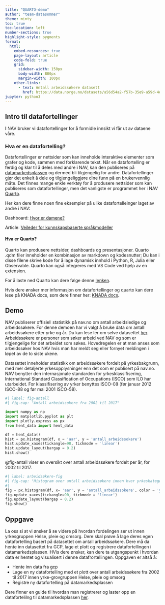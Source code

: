 ```yaml
---
title: "QUARTO-demo"
author: "team-datasommer"
theme: minty
toc: true
toc-location: left
number-sections: true
highlight-style: pygments
format:
  html:
    embed-resources: true
    page-layout: article
    code-fold: true
    grid:
      sidebar-width: 150px
      body-width: 800px
      margin-width: 100px
    other-links: 
      - text: Antall arbeidssøkere datasett
        href: https://data.norge.no/datasets/a56d54a2-f57b-35e9-a59d-4d0c87e69664
jupyter: python3
---
```


## Intro til datafortellinger
I NAV bruker vi datafortellinger for å formidle innsikt vi får ut av dataene våre.

### Hva er en datafortelling?

Datafortellinger er nettsider som kan inneholde interaktive elementer som grafer og kode, sammen med forklarende tekst. Når en datafortelling er ferdig og klar til å deles med andre i NAV, kan den publiseres på [datamarkedsplassen](https://data.ansatt.nav.no/) og dermed bli tilgjengelig for andre. Datafortellinger gjør det enkelt å dele og tilgjengeliggjøre dine funn på en brukervennlig måte. Det finnes mange enkle verktøy for å produsere nettsider som kan publiseres som datafortellinger, men det vanligste er programmet her i NAV [Quarto](https://quarto.org/).

Her kan dere finne noen fine eksempler på ulike datafortelleinger laget av andre i NAV: 

Dashboard: [Hvor er damene?](https://data.ansatt.nav.no/story/7ea943c9-ae07-4d75-9b65-d775c05230dc/make_dashboard.html)

Article: [Veileder for kunnskapsbaserte språkmodeller](https://data.ansatt.nav.no/story/58aa330c-3a72-470e-926f-22e029719879/bakgrunn.html)


#### Hva er Quarto?
Quarto kan produsere nettsider, dashboards og presentasjoner. Quarto .qdm filer inneholder en kombinasjon av  markdown og kodesnutter; Du kan i disse filene skrive kode for å lage dynamisk innhold i Python, R, Julia eller Observable.  Quarto kan også integreres med VS Code ved hjelp av en extension.

For å laste ned Quarto kan dere følge denne [lenken](https://quarto.org/docs/download/tarball.html).


Hvis dere ønsker mer informasjon om datafortellinger og quarto kan dere lese på KNADA docs, som dere finner her: [KNADA docs](https://docs.knada.io/analyse/datafortellinger/).


## Demo

NAV publiserer offisiell statistikk på nav.no om antall arbeidsledige og arbeidssøkere. For denne demoen har vi valgt å bruke data om antall arbeidssøkere etter yrke og år. Du kan lese ler om selve datasettet [her](https://data.norge.no/datasets/a56d54a2-f57b-35e9-a59d-4d0c87e69664). Arbeidssøkere er personer som søker arbeid ved NAV og som er tilgjengelige for det arbeidet som søkes. Hovedregelen er at man anses som arbeidssøker hos NAV hvis man har meldt seg eller fornyet meldingen i løpet av de to siste ukene. 

 Datasettet inneholder statistikk om arbeidssøkere fordelt på yrkesbakgrunn, med mer detaljerte yrkesopplysninger enn det som er publisert på nav.no. NAV benytter den internasjonale standarden for yrkesklassifisering, International Standard Classification of Occupations (ISCO) som ILO har utarbeidet. For klassifisering av yrker benyttes ISCO-08 (før januar 2012 ISCO-88 og før mai 2001 ISCO-58). 

```python
#| label: fig-antall
#| fig-cap: "Antall arbeidssokere fra 2002 til 2017"

import numpy as np
import matplotlib.pyplot as plt
import plotly.express as px
from hent_data import hent_data

df = hent_data()
hist = px.histogram(df, x = 'aar', y = 'antall_arbeidssokere')
hist.update_xaxes(tickangle=90, tickmode = 'linear')
hist.update_layout(bargap = 0.2)
hist.show()

```

@fig-antall viser en oversikt over antall arbeidssøkere fordelt per år, for 2002 til 2017. 

```python
#| label: arbeidsøkere-fig
#| fig-cap: "Histogram over antall arbeidssøkere innen hver yrkeskategori. Visualiseringen inneholder tall fra $01.01.2002$ - $31.12.2017$."
#| 
fig = px.histogram(df, x= 'aar', y = 'antall_arbeidssokere', color = 'yrke_grovgruppe')
fig.update_xaxes(tickangle=90, tickmode = 'linear')
fig.update_layout(bargap = 0.2)
fig.show()
```



## Oppgave

La oss si at vi ønsker å se videre på hvordan fordelingen ser ut innen yrkesgruppen Helse, pleie og omsorg. Dere skal prøve å lage deres egen datafortelling basert på datasettet om antall arbeidssøkere. Dere må da hente inn datasettet fra GCP, lage et plott og registrere datafortellingen i datamarkedsplassen. HVis dere ønsker, kan dere ta utgangspunkt i hvordan data er hentet og visualisert i denne datafrortellingen. Oppgaven er altså å:

* Hente inn data fra gcp
* Lage en ny datafortelling med et plott over antall arbeidssøkere fra 2002 til 2017 innen yrke-grovgruppen Helse, pleie og omsorg
* Registre ny datafortelling på datamarkedsplassen


Dere finner en guide til hvordan man registrerer og laster opp en datafortelilng til datamarkedsplassen [her](https://docs.knada.io/analyse/datafortellinger/#lage-datafortelling).